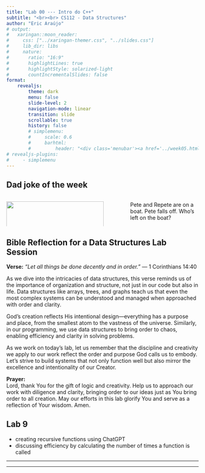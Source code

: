 ```yaml
---
title: "Lab 00 --- Intro do C++"
subtitle: "<br><br> CS112 - Data Structures"
author: "Eric Araújo"
# output:
#   xaringan::moon_reader:
#     css: ["../xaringan-themer.css", "../slides.css"]
#     lib_dir: libs
#     nature:
#       ratio: "16:9"
#       highlightLines: true
#       highlightStyle: solarized-light
#       countIncrementalSlides: false
format: 
    revealjs:
        theme: dark
        menu: false
        slide-level: 2
        navigation-mode: linear
        transition: slide
        scrollable: true
        history: false
        # simplemenu:
        #     scale: 0.6
        #     barhtml:
        #         header: "<div class='menubar'><a href='../week05.html'>back</a><ul class='menu'></ul></div>"
# revealjs-plugins:
#     - simplemenu
---
```


## Dad joke of the week

:::::: columns
::: {.column width="50%"}
![](/labs/imgs/lab09-repete.png){fig-alt="." fig-align="left" width="100%"}
:::

::: {.column width="5%"}
<!-- empty column to create gap -->
:::

::: {.column width="35%"}
Pete and Repete are on a boat. Pete falls off. Who's left on the boat?
:::
::::::

## Bible Reflection for a Data Structures Lab Session

**Verse:** *"Let all things be done decently and in order."* — 1 Corinthians 14:40

As we dive into the intricacies of data structures, this verse reminds us of the importance of organization and structure, not just in our code but also in life. Data structures like arrays, trees, and graphs teach us that even the most complex systems can be understood and managed when approached with order and clarity.

God’s creation reflects His intentional design—everything has a purpose and place, from the smallest atom to the vastness of the universe. Similarly, in our programming, we use data structures to bring order to chaos, enabling efficiency and clarity in solving problems.

As we work on today’s lab, let us remember that the discipline and creativity we apply to our work reflect the order and purpose God calls us to embody. Let’s strive to build systems that not only function well but also mirror the excellence and intentionality of our Creator.

**Prayer:**\
Lord, thank You for the gift of logic and creativity. Help us to approach our work with diligence and clarity, bringing order to our ideas just as You bring order to all creation. May our efforts in this lab glorify You and serve as a reflection of Your wisdom. Amen.

## Lab 9

-   creating recursive functions using ChatGPT
-   discussing efficiency by calculating the number of times a function is called

------------------------------------------------------------------------

------------------------------------------------------------------------